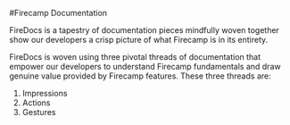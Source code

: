 #Firecamp Documentation 

FireDocs is a tapestry of documentation pieces mindfully woven together show our developers a crisp picture of what Firecamp is in its entirety. 

FireDocs is woven using three pivotal threads of documentation that empower our developers to understand Firecamp fundamentals and draw genuine value provided by Firecamp features. These three threads are: 

1. Impressions
2. Actions
3. Gestures 
